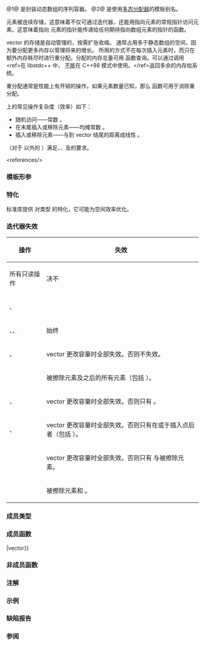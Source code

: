 {{cpp/title|vector}}
{{cpp/container/vector/navbar}}
{{dcl begin}}
{{dcl header|vector}}
{{dcl|num=1|1=
template&lt;
    class T,
    class Allocator = std::allocator&lt;T&gt;
&gt; class vector;
}}
{{dcl|since=c++17|num=2|1=
namespace pmr {
    template&lt; class T &gt;
    using vector = std::vector&lt;T, std::pmr::polymorphic_allocator&lt;T&gt;&gt;;
}
}}
{{dcl end}}

@1@ {{tt|std::vector}} 是封装动态数组的序列容器。
@2@ {{tt|std::pmr::vector}} 是使用[[cpp/memory/polymorphic_allocator|多态分配器]]的模板别名。

元素被连续存储，这意味着不仅可通过迭代器，还能用指向元素的常规指针访问元素。这意味着指向 {{tt|vector}} 元素的指针能传递给任何期待指向数组元素的指针的函数。

vector 的存储是自动管理的，按需扩张收缩。{{tt|vector}} 通常占用多于静态数组的空间，因为要分配更多内存以管理将来的增长。{{tt|vector}} 所用的方式不在每次插入元素时，而只在额外内存耗尽时进行重分配。分配的内存总量可用 {{lc|capacity()}} 函数查询。可以通过调用 {{lc|shrink_to_fit()}}&lt;ref&gt;在 libstdc++ 中，{{tt|shrink_to_fit()}} [https://gcc.gnu.org/onlinedocs/libstdc++/manual/strings.html#strings.string.shrink 不能]在 C++98 模式中使用。&lt;/ref&gt;返回多余的内存给系统。

重分配通常是性能上有开销的操作。如果元素数量已知，那么 {{lc|reserve()}} 函数可用于消除重分配。

{{tt|vector}} 上的常见操作复杂度（效率）如下：

* 随机访问——常数 {{math|𝓞(1)}}。
* 在末尾插入或移除元素——均摊常数 {{math|𝓞(1)}}。
* 插入或移除元素——与到 vector 结尾的距离成线性 {{math|𝓞(n)}}。

{{tt|std::vector}}（对于 {{c/core|bool}} 以外的 {{tt|T}}）满足{{named req|Container}}、{{named req|AllocatorAwareContainer}}、{{named req|SequenceContainer}}{{rev inl|since=c++17|、{{named req|ContiguousContainer}}}}及{{named req|ReversibleContainer}}的要求。

{{cpp/is_constexpr|since=c++20|transient=yes}}

&lt;references/&gt;
{{todo|Add bits from {{stddoc|P2846}} [vector.cons]}}

===模板形参===
{{par begin}}
{{par inc|cpp/container/param list T|vector}}
{{par inc|cpp/container/param list Allocator|vector}}
{{par end}}

===特化===
标准库提供 {{tt|std::vector}} 对类型 {{c/core|bool}} 的特化，它可能为空间效率优化。
{{dsc begin}}
{{dsc inc|cpp/container/dsc vector bool}}
{{dsc end}}

===迭代器失效===
{| class="dsctable" style="font-size:0.8em"
!操作
!失效
|-
|所有只读操作
|决不
|-
|{{lc|swap}}、{{lc|std::swap}}
|{{lc|end()}}
|-
|{{lc|clear}}、{{lc|1=operator=}}、{{lc|assign}}
|始终
|-
|{{lc|reserve}}、{{lc|shrink_to_fit}}
|vector 更改容量时全部失效。否则不失效。
|-
|{{lc|erase}}
|被擦除元素及之后的所有元素（包括 {{lc|end()}}）。
|-
|{{lc|push_back}}、{{lc|emplace_back}}
|vector 更改容量时全部失效。否则只有 {{lc|end()}}。
|-
|{{lc|insert}}、{{lc|emplace}}
|vector 更改容量时全部失效。否则只有在或于插入点后者（包括 {{lc|end()}}）。
|-
|{{lc|resize}}
|vector 更改容量时全部失效。否则只有 {{lc|end()}} 与被擦除元素。
|-
|{{lc|pop_back}}
|被擦除元素和 {{lc|end()}}。
|}

===成员类型===
{{dsc begin}}
{{dsc hitem|成员类型|定义}}
{{dsc inc|cpp/container/dsc value_type|vector}}
{{dsc inc|cpp/container/dsc allocator_type|vector}}
{{dsc inc|cpp/container/dsc size_type|vector}}
{{dsc inc|cpp/container/dsc difference_type|vector}}
{{dsc inc|cpp/container/dsc reference|vector}}
{{dsc inc|cpp/container/dsc const_reference|vector}}
{{dsc inc|cpp/container/dsc pointer|vector}}
{{dsc inc|cpp/container/dsc const_pointer|vector}}
{{dsc inc|cpp/container/dsc iterator|vector}}
{{dsc inc|cpp/container/dsc const_iterator|vector}}
{{dsc inc|cpp/container/dsc reverse_iterator|vector}}
{{dsc inc|cpp/container/dsc const_reverse_iterator|vector}}
{{dsc end}}

===成员函数===
{{dsc begin}}
{{dsc inc|cpp/container/dsc constructor|vector}}
{{dsc inc|cpp/container/dsc destructor|vector}}
{{dsc inc|cpp/container/dsc operator{{=}}|vector}}
{{dsc inc|cpp/container/dsc assign|vector}}
{{dsc inc|cpp/container/dsc assign_range|vector}}
{{dsc inc|cpp/container/dsc get_allocator|vector}}

{{dsc h2|元素访问}}
{{dsc inc|cpp/container/dsc at|vector}}
{{dsc inc|cpp/container/dsc operator at|vector}}
{{dsc inc|cpp/container/dsc front|vector}}
{{dsc inc|cpp/container/dsc back|vector}}
{{dsc inc|cpp/container/dsc data|vector}}

{{dsc h2|迭代器}}
{{dsc inc|cpp/container/dsc begin|vector}}
{{dsc inc|cpp/container/dsc end|vector}}
{{dsc inc|cpp/container/dsc rbegin|vector}}
{{dsc inc|cpp/container/dsc rend|vector}}

{{dsc h2|容量}}
{{dsc inc|cpp/container/dsc empty|vector}}
{{dsc inc|cpp/container/dsc size|vector}}
{{dsc inc|cpp/container/dsc max_size|vector}}
{{dsc inc|cpp/container/dsc reserve|vector}}
{{dsc inc|cpp/container/dsc capacity|vector}}
{{dsc inc|cpp/container/dsc shrink_to_fit|vector}}

{{dsc h2|修改器}}
{{dsc inc|cpp/container/dsc clear|vector}}
{{dsc inc|cpp/container/dsc insert|vector}}
{{dsc inc|cpp/container/dsc insert_range|vector}}
{{dsc inc|cpp/container/dsc emplace|vector}}
{{dsc inc|cpp/container/dsc erase|vector}}
{{dsc inc|cpp/container/dsc push_back|vector}}
{{dsc inc|cpp/container/dsc emplace_back|vector}}
{{dsc inc|cpp/container/dsc append_range|vector}}
{{dsc inc|cpp/container/dsc pop_back|vector}}
{{dsc inc|cpp/container/dsc resize|vector}}
{{dsc inc|cpp/container/dsc swap|vector}}
{{dsc end}}

===非成员函数===
{{dsc begin}}
{{dsc inc|cpp/container/dsc operator cmp|vector}}
{{dsc inc|cpp/container/dsc swap2|vector}}
{{dsc inc|cpp/container/dsc erase seq|vector}}
{{dsc end}}

{{rrev|since=c++17|
==={{rl|deduction guides|推导指引}}===
}}

===注解===
{{ftm begin|std=1|comment=1}}
{{ftm|__cpp_lib_containers_ranges|value=202202L|std=C++23|容器的范围构造和插入}}
{{ftm end}}

===示例===
{{example
|code=
#include &lt;iostream&gt;
#include &lt;vector&gt;

int main()
{
    // 创建含有整数的 vector
    std::vector&lt;int&gt; v = {8, 4, 5, 9};

    // 将两个整数添加到 vector
    v.push_back(6);
    v.push_back(9);

    // 覆写位置 2 的元素
    v[2] = -1;
 
    // 打印 vector 的值
    for (int n : v)
        std::cout &lt;&lt; n &lt;&lt; ' ';
    std::cout &lt;&lt; '\n';
}
|output=
8 4 -1 9 6 9
}}

===缺陷报告===
{{dr list begin}}
{{dr list item|wg=lwg|dr=69|std=C++98|before=未要求 {{tt|vector}} 的元素存储的连续性|after=已要求}}
{{dr list item|wg=lwg|dr=230|std=C++98|before={{tt|T}} 不需要满足{{named req|CopyConstructible}}&lt;br&gt;（因此不保证能构造 {{tt|T}} 类型的元素）|after={{tt|T}} 也需要满足&lt;br&gt;{{named req|CopyConstructible}}}}
{{dr list item|wg=lwg|dr=464|std=C++98|before=访问空的 {{tt|vector}} 的底层存储导致未定义行为|after=提供 {{tt|data}} 函数}}
{{dr list end}}

===参阅===
{{dsc begin}}
{{dsc inc|cpp/container/dsc inplace_vector}}
{{dsc inc|cpp/container/dsc array}}
{{dsc inc|cpp/container/dsc deque}}
{{dsc end}}

{{langlinks|cs|de|en|es|fr|it|ja|ko|pl|pt|ru}}